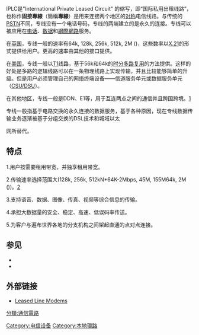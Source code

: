 {{TA
|G1=IT
|G2=電子學
}}
{{unreferenced|time=2015-06-17T21:02:25+00:00}}
{{更新|time=2020-05-23T01:52:53+00:00}}
IPLC是"International Private Leased Circuit" 的缩写，即“国际私用出租线路”，也称作'''固接專線'''（簡稱'''專線'''）是用来连接两个地区的[[对称|对称]]电信线路。与传统的[[PSTN|PSTN]]不同，专线没有一个电话号码，专线的两端建立的是永久的连接。专线可以被应用在[[电话|电话]]、[[数据|数据]]和[[網際網路|網際網路]]服务。

在[[英国|英国]]，专线一般的速率有64k, 128k, 256k, 512k, 2M ({{link-en|E1|E-carrier}})，这些数率以[[X.21|X.21]]的形式提供给用户。更高的速率由其他的接口提供。

在[[美国|美国]]，专线一般以[[T1|T1]]线路，基于56k和64k的[[时分多路复用|时分多路复用]]的方法提供。这样的好处是多路的逻辑线路可以在一条物理线路上实现传输，并且比较能够简单的升级。但是用户必须管理自己的网络终端设备——信道服务单元或数据服务单元（[[CSU/DSU|CSU/DSU]]）。

在其他地区，专线一般是DDN、E1等，用于互连两点之间的通信并且跨国跨境。[https://www.cht.com.tw/home/campaign/gxc/c5/iplc/index.html] {{Wayback|url=https://www.cht.com.tw/home/campaign/gxc/c5/iplc/index.html |date=20210421143855 }}

专线一般指基于电路交换的永久连接的数据服务，基于各种原因，现在专线数据传输业务逐渐被基于分组交换的DSL技术和城域以太

网所替代。

== 特点 ==
1.用户按需要租用带宽，并独享租用带宽。

2.传输速率选择范围大(128k, 256k, 512kN*64K-2Mbps, 45M, 155M64k, 2M ({{link-en|E1|E-carrier}}))。[https://www.chinatelecomglobal.com/expertise?category=product-and-services&subcategory=bandwidth&pid=iplc] {{Wayback|url=https://www.chinatelecomglobal.com/expertise?category=product-and-services&subcategory=bandwidth&pid=iplc |date=20220125194347 }}

3.支持语音、数据、图像、传真、视频等综合信息的传输。

4.承担大数据量的安全、稳定、高速、低误码率传送。

5.为客户与遍布世界各地的分支机构之间架起直通的点对点连接。

== 参见 ==
* {{tsl|en|Dedicated line|}}
* {{tsl|en|Private line|}}
== 外部链接 ==
* [http://data-connect.com/Leased_Line_Modems_tech.htm Leased Line Modems]{{Wayback|url=http://data-connect.com/Leased_Line_Modems_tech.htm |date=20070312073031 }}
{{网络小作品}}

[[Category:电信设备|Category:电信设备]]
[[分類:通信電路|分類:通信電路]]
[[Category:本地環路|Category:本地環路]]